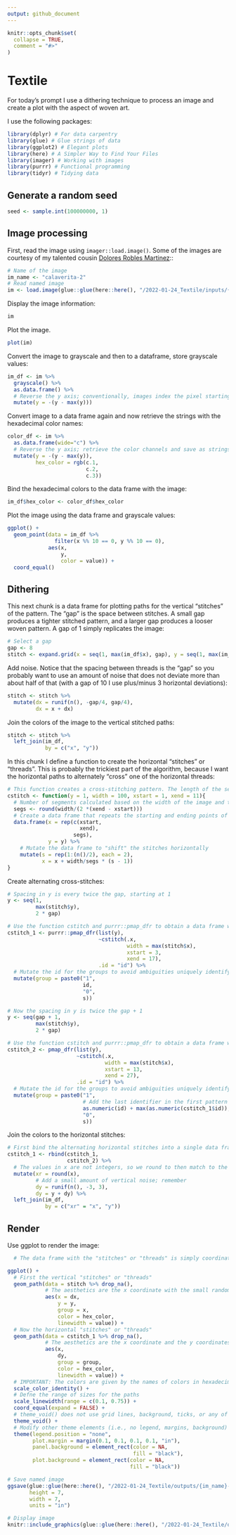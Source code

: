 ```yaml
---
output: github_document
---
```


<!-- README.md is generated from README.Rmd. Please edit that file -->

```r
knitr::opts_chunk$set(
  collapse = TRUE,
  comment = "#>"
)
```

# Textile

<!-- badges: start -->
<!-- badges: end -->

For today's prompt I use a dithering technique to process an image and create a plot with the aspect of woven art. 

I use the following packages:
```r
library(dplyr) # For data carpentry
library(glue) # Glue strings of data
library(ggplot2) # Elegant plots
library(here) # A Simpler Way to Find Your Files
library(imager) # Working with images
library(purrr) # Functional programming
library(tidyr) # Tidying data
```

## Generate a random seed

```r
seed <- sample.int(100000000, 1)
```

## Image processing

First, read the image using `imager::load.image()`. Some of the images are courtesy of my talented cousin [Dolores Robles Martinez](https://www.instagram.com/doloresrobles_m/?hl=en)::
```r
# Name of the image
im_name <- "calaverita-2"
# Read named image
im <- load.image(glue::glue(here::here(), "/2022-01-24_Textile/inputs/{im_name}.jpg"))
```

Display the image information:
```r
im
```

Plot the image. 
```r
plot(im)
```

Convert the image to grayscale and then to a dataframe, store grayscale values:
```r
im_df <- im %>%
  grayscale() %>% 
  as.data.frame() %>%
  # Reverse the y axis; conventionally, images index the pixel starting from the top-left corner of the image
  mutate(y = -(y - max(y)))
```

Convert image to a data frame again and now retrieve the strings with the hexadecimal color names:
```r
color_df <- im %>%
  as.data.frame(wide="c") %>% 
  # Reverse the y axis; retrieve the color channels and save as strings with the hexadecimal name of the colors
  mutate(y = -(y - max(y)),
         hex_color = rgb(c.1,
                         c.2,
                         c.3))
```

Bind the hexadecimal colors to the data frame with the image:
```r
im_df$hex_color <- color_df$hex_color
```

Plot the image using the data frame and grayscale values:
```r
ggplot() + 
  geom_point(data = im_df %>%
               filter(x %% 10 == 0, y %% 10 == 0),
             aes(x,
                 y,
                 color = value)) + 
  coord_equal()
```

## Dithering

This next chunk is a data frame for plotting paths for the vertical "stitches" of the pattern. The "gap" is the space between stitches. A small gap produces a tighter stitched pattern, and a larger gap produces a looser woven pattern. A gap of 1 simply replicates the image:
```r
# Select a gap
gap <- 8
stitch <- expand.grid(x = seq(1, max(im_df$x), gap), y = seq(1, max(im_df$y), gap))
```

Add noise. Notice that the spacing between threads is the "gap" so you probably want to use an amount of noise that does not deviate more than about half of that (with a gap of 10 I use plus/minus 3 horizontal deviations):
```r
stitch <- stitch %>%
  mutate(dx = runif(n(), -gap/4, gap/4),
         dx = x + dx)
```

Join the colors of the image to the vertical stitched paths:
```r
stitch <- stitch %>%
  left_join(im_df,
            by = c("x", "y"))
```

In this chunk I define a function to create the horizontal "stitches" or "threads". This is probably the trickiest part of the algorithm, because I want the horizontal paths to alternately "cross" one of the horizontal threads:
```r
# This function creates a cross-stitching pattern. The length of the segments is xend - xstart. The "width" is the horizontal width of the image. The stitches are positioned at "y" on the vertical axis. The default values are for stitches 10 units long, in a thread that is 100 units long, and positioned at y = 1 
cstitch <- function(y = 1, width = 100, xstart = 1, xend = 11){
  # Number of segments calculated based on the width of the image and the length of the stitches
  segs <- round(width/(2 *(xend - xstart)))
  # Create a data frame that repeats the starting and ending points of the segments in x and the y coordinate
  data.frame(x = rep(c(xstart, 
                       xend),
                     segs),
             y = y) %>%
    # Mutate the data frame to "shift" the stitches horizontally
    mutate(s = rep(1:(n()/2), each = 2),
           x = x + width/segs * (s - 1))
}
```

Create alternating cross-stitches:
```r
# Spacing in y is every twice the gap, starting at 1
y <- seq(1, 
         max(stitch$y), 
         2 * gap)

# Use the function cstitch and purrr::pmap_dfr to obtain a data frame with the pattern. Each stitch is xend - xstart long, and they are positioned at the values in the sequence defined by y above; notice that the first stitch begins at x = 3 
cstitch_1 <- purrr::pmap_dfr(list(y), 
                             ~cstitch(.x, 
                                      width = max(stitch$x), 
                                      xstart = 3, 
                                      xend = 17), 
                             .id = "id") %>%
  # Mutate the id for the groups to avoid ambiguities uniquely identifying each stitch, for example id = 1 and s = 11 is confused with id = 11 and s = 1. Modifying the identifier avoids this
  mutate(group = paste0("1",
                        id, 
                        "0", 
                        s))

# Now the spacing in y is twice the gap + 1
y <- seq(gap + 1, 
         max(stitch$y),
         2 * gap)

# Use the function cstitch and purrr::pmap_dfr to obtain a data frame with the pattern. Each stitch is xend - xstart long, and they are positioned at the values in the sequence defined by y above; notice that the first stitch begins at x = 13...this will alternate the stitches relative to the previous data frame
cstitch_2 <- pmap_dfr(list(y), 
                      ~cstitch(.x, 
                               width = max(stitch$x),
                               xstart = 13,
                               xend = 27), 
                      .id = "id") %>%
  # Mutate the id for the groups to avoid ambiguities uniquely identifying each stitch, for example id = 1 and s = 11 is confused with id = 11 and s = 1 by adding codes this is avoided
  mutate(group = paste0("1", 
                        # Add the last identifier in the first pattern to give unique identifiers
                        as.numeric(id) + max(as.numeric(cstitch_1$id)),
                        "0",
                        s))
```

Join the colors to the horizontal stitches:
```r
# First bind the alternating horizontal stitches into a single data frame
cstitch_1 <- rbind(cstitch_1,
                   cstitch_2) %>%
  # The values in x are not integers, so we round to then match to the colors in the image
  mutate(xr = round(x),
         # Add a small amount of vertical noise; remember 
         dy = runif(n(), -3, 3),
         dy = y + dy) %>%
  left_join(im_df,
            by = c("xr" = "x", "y"))

```

## Render

Use ggplot to render the image:
```r
  # The data frame with the "stitches" or "threads" is simply coordinates. Plot as paths; remember to drop all NAs that might have resulted near the edges of the image (due to a stitch starting/ending beyond the borders of the image)

ggplot() +
  # First the vertical "stitches" or "threads"
  geom_path(data = stitch %>% drop_na(),
            # The aesthetics are the x coordinate with the small random shift and the y coordinates; each thread is grouped by the original x coordinate; use the hexadecimal colors, and use the grayscale value to change the size of the paths 
            aes(x = dx,
                y = y,
                group = x,
                color = hex_color,
                linewidth = value)) + 
  # Now the horizontal "stitches" or "threads"
  geom_path(data = cstitch_1 %>% drop_na(),
            # The aesthetics are the x coordinate and the y coordinates with the small random shift; each thread is a group identified uniquely by "group" in the data frame; use the hexadecimal colors, and use the grayscale value to change the size of the paths 
            aes(x,
                dy,
                group = group,
                color = hex_color,
                linewidth = value)) +
  # IMPORTANT: The colors are given by the names of colors in hexadecimal; use `scale_color_identity`
  scale_color_identity() +
  # Defne the range of sizes for the paths
  scale_linewidth(range = c(0.1, 0.75)) +
  coord_equal(expand = FALSE) +
  # theme_void() does not use grid lines, background, ticks, or any of the other items typically used in statistical plots
  theme_void() +
  # Modify other theme elements (i.e., no legend, margins, background)
  theme(legend.position = "none",
        plot.margin = margin(0.1, 0.1, 0.1, 0.1, "in"),
        panel.background = element_rect(color = NA,
                                        fill = "black"),
        plot.background = element_rect(color = NA,
                                       fill = "black"))

# Save named image
ggsave(glue::glue(here::here(), "/2022-01-24_Textile/outputs/{im_name}-textile-{seed}.png"),
       height = 7,
       width = 7,
       units = "in")
```

```r
# Display image
knitr::include_graphics(glue::glue(here::here(), "/2022-01-24_Textile/outputs/{im_name}-textile-{seed}.png"))
```

